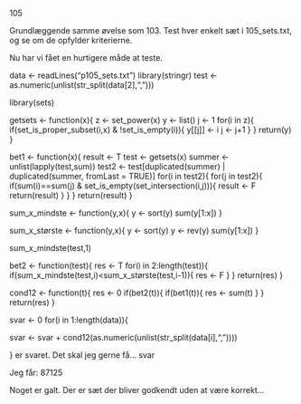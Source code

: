 105

Grundlæggende samme øvelse som 103. Test hver enkelt sæt i 105_sets.txt, og se om de opfylder kriterierne.

Nu har vi fået en hurtigere måde at teste.

data <- readLines("p105_sets.txt")
library(stringr)
test <- as.numeric(unlist(str_split(data[2],",")))

library(sets)

getsets <- function(x){
  z <- set_power(x)
  y <- list()
  j <- 1
  for(i in z){
    if(set_is_proper_subset(i,x) & !set_is_empty(i)){
      y[[j]] <- i
      j <- j+1
    }
  }
  return(y)
}

bet1 <- function(x){
  result <- T
  test <- getsets(x)
  summer <- unlist(lapply(test,sum))
  test2 <- test[duplicated(summer) | duplicated(summer, fromLast = TRUE)]
  for(i in test2){
    for(j in test2){
      if(sum(i)==sum(j) & set_is_empty(set_intersection(i,j))){
        result <- F
        return(result)
      }
    }
  }
  return(result)
}

sum_x_mindste <- function(y,x){
  y <- sort(y)
  sum(y[1:x])
}

sum_x_største <- function(y,x){
  y <- sort(y)
  y <- rev(y)
  sum(y[1:x])
}

sum_x_mindste(test,1)



bet2 <- function(test){
  res <- T 
  for(i in 2:length(test)){
    if(sum_x_mindste(test,i)<sum_x_største(test,i-1)){
      res <- F
    }
  }
  return(res)
}

cond12 <- function(t){
  res <- 0
  if(bet2(t)){
    if(bet1(t)){
    res <- sum(t)
    }
  }
  return(res)
}

svar <- 0
for(i in 1:length(data)){
  
  svar <- svar + cond12(as.numeric(unlist(str_split(data[i],","))))
  
}
er svaret. Det skal jeg gerne få...
svar


Jeg får:
87125

Noget er galt. Der er sæt der bliver godkendt uden at være korrekt...